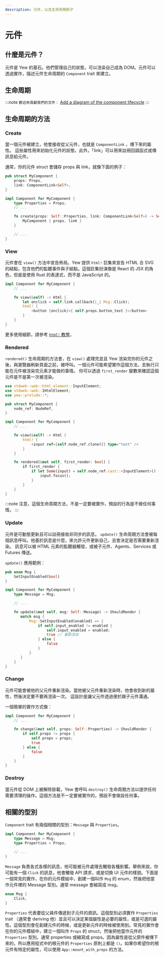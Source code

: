 ```yaml
---
description: 元件，以及生命周期鉤子
---
```


# 元件

## 什麼是元件？

元件是 Yew 的基石。他們管理自己的狀態，可以渲染自己成為 DOM。元件可以透過實作，描述元件生命周期的 `Component` trait 來建立。

## 生命周期

:::note
`歡迎來貢獻我們的文件：` [Add a diagram of the component lifecycle](https://github.com/yewstack/docs/issues/22)
:::

## 生命周期的方法

### Create

當一個元件被建立，他會接收從父元件，也就是 `ComponentLink` ，傳下來的屬性。 這些屬性用來初始化元件的狀態，此外，「link」可以用來註冊回調函式或傳訊息給元件。

通常，你的元件 struct 會儲存 props 與 link，就像下面的例子：

```rust
pub struct MyComponent {
    props: Props,
    link: ComponentLink<Self>,
}

impl Component for MyComponent {
    type Properties = Props;
    // ...

    fn create(props: Self::Properties, link: ComponentLink<Self>) -> Self {
        MyComponent { props, link }
    }

    // ...
}
```

### View

元件會在 `view()` 方法中宣告佈局。Yew 提供 `html!` 巨集來宣告 HTML 合 SVG 的結點，包含他們的監聽事件與子結點。這個巨集扮演像是 React 的 JSX 的角色，但是是使用 Rust 的表達式，而不是 JavaScript 的。

```rust
impl Component for MyComponent {
    // ...

    fn view(&self) -> Html {
        let onclick = self.link.callback(|_| Msg::Click);
        html! {
            <button {onclick}>{ self.props.button_text }</button>
        }
    }
}
```

更多使用細節，請參考 [`html!` 教學](concepts/html/introduction.mdx)。

### Rendered

`rendered()` 生命周期的方法會，在 `view()` 處理完並且 Yew 渲染完你的元件之後，與瀏覽器刷新頁面之前，被呼叫。一個元件可能希望實作這個方法，去執行只能在元件被渲染完元素才能做的事情。 你可以透過 `first_render` 變數來確認這個元件是不是第一次被渲染。

```rust
use stdweb::web::html_element::InputElement;
use stdweb::web::IHtmlElement;
use yew::prelude::*;

pub struct MyComponent {
    node_ref: NodeRef,
}

impl Component for MyComponent {
    // ...

    fn view(&self) -> Html {
        html! {
            <input ref={self.node_ref.clone()} type="text" />
        }
    }

    fn rendered(&mut self, first_render: bool) {
        if first_render {
            if let Some(input) = self.node_ref.cast::<InputElement>() {
                input.focus();
            }
        }
    }
}
```

:::note
注意，這個生命周期方法，不是一定要被實作，預設的行為是不做任何事情。
:::

### Update

元件是可動態更新且可以註冊接收非同步的訊息。 `update()` 生命周期方法會被每個訊息呼叫。他基於訊息是什麼，來允許元件更新自己，且會決定是否需要重新渲染。 訊息可以被 HTML 元素的監聽器觸發，或被子元件、Agents、Services 或 Futures 傳送。

`update()` 應用範例：

```rust
pub enum Msg {
    SetInputEnabled(bool)
}

impl Component for MyComponent {
    type Message = Msg;

    // ...

    fn update(&mut self, msg: Self::Message) -> ShouldRender {
       match msg {
           Msg::SetInputEnabled(enabled) => {
               if self.input_enabled != enabled {
                   self.input_enabled = enabled;
                   true // 重新渲染
               } else {
                   false
               }
           }
       }
    }
}
```

### Change

元件可能會被他的父元件重新渲染。當他被父元件重新渲染時，他會收到新的屬性，然後決定要不要再渲染一次。 這設計是讓父元件透過便於跟子元件溝通。

一個簡單的實作方式像：

```rust
impl Component for MyComponent {
    // ...

    fn change(&mut self, props: Self::Properties) -> ShouldRender {
        if self.props != props {
            self.props = props;
            true
        } else {
            false
        }
    }
}
```

### Destroy

當元件從 DOM 上被解除掛載，Yew 會呼叫 `destroy()` 生命周期方法以提供任何需要清理的操作。這個方法是不一定要被實作的，預設不會做設任何事。

## 相關的型別

`Component` trait 有兩個相關的型別：`Message` 與 `Properties`。

```rust
impl Component for MyComponent {
    type Message = Msg;
    type Properties = Props;

    // ...
}
```

`Message` 負責各式各樣的訊息，他可能被元件處理去觸發各種影響。舉例來說，你可能有一個 `Click` 的訊息，他會觸發 API 請求，或是切換 UI 元件的樣貌。下面是一個常見的實作，在你的元件模組中，創建一個叫作 `Msg` 的 enum，然後把他當作元件裡的 Message 型別。通常 message 會縮寫成 msg。

```rust
enum Msg {
    Click,
}
```

`Properties` 代表要從父員件傳遞到子元件的資訊。這個型別必須實作 `Properties` trait （通常會 deriving 他）並且可以決定某個屬性是必要的屬性，或是可選的屬性。這個型別會在創建元件的時候，或是更新元件的時候被使用到。常見的實作會在你的元件模組中，建立一個叫作 `Props` 的 struct，然後把他當作元件的`Properties` 型別。通常 properties 或縮寫成 props。因為屬性是從父原件被傳下來的，所以應用程式中的根元件的 `Properties` 原則上都是 `()`。如果你希望你的根元件有特定的屬性，可以使用 `App::mount_with_props` 的方法。
